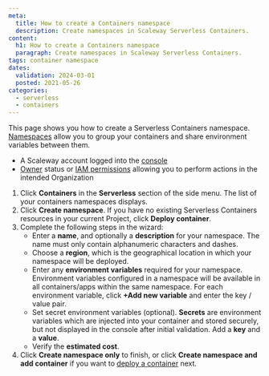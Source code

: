 ```yaml
---
meta:
  title: How to create a Containers namespace
  description: Create namespaces in Scaleway Serverless Containers.
content:
  h1: How to create a Containers namespace
  paragraph: Create namespaces in Scaleway Serverless Containers.
tags: container namespace
dates:
  validation: 2024-03-01
  posted: 2021-05-26
categories:
  - serverless
  - containers
---
```


This page shows you how to create a Serverless Containers namespace. [Namespaces](/serverless/containers/concepts/#namespace) allow you to group your containers and share environment variables between them.

<Macro id="requirements" /><Macro id="requirements" />

- A Scaleway account logged into the [console](https://console.scaleway.com)
- [Owner](/identity-and-access-management/iam/concepts/#owner) status or [IAM permissions](/identity-and-access-management/iam/concepts/#permission) allowing you to perform actions in the intended Organization

1. Click **Containers** in the **Serverless** section of the side menu. The list of your containers namespaces displays.
2. Click **Create namespace**. If you have no existing Serverless Containers resources in your current Project, click **Deploy container**.
3. Complete the following steps in the wizard:
    - Enter a **name**, and optionally a **description** for your namespace. The name must only contain alphanumeric characters and dashes.
    - Choose a **region**, which is the geographical location in which your namespace will be deployed.
    - Enter any **environment variables** required for your namespace. Environment variables configured in a namespace will be available in all containers/apps within the same namespace. For each environment variable, click **+Add new variable** and enter the key / value pair.
    - Set secret environment variables (optional). **Secrets** are environment variables which are injected into your container and stored securely, but not displayed in the console after initial validation. Add a **key** and a **value**.
    - Verify the **estimated cost**.
4. Click **Create namespace only** to finish, or click **Create namespace and add container** if you want to [deploy a container](/serverless/containers/how-to/deploy-a-container-from-scaleway-container-registry/) next.


